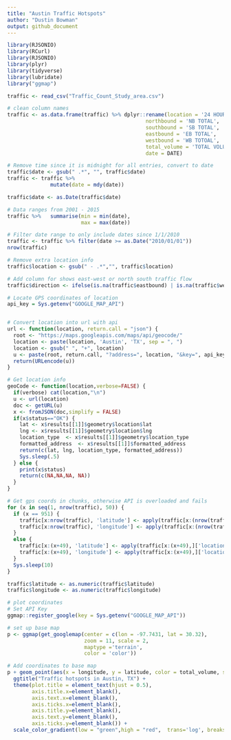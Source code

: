 ```yaml
---
title: "Austin Traffic Hotspots"
author: "Dustin Bowman"
output: github_document
---
```


```r
library(RJSONIO)
library(RCurl)
library(RJSONIO)
library(plyr)
library(tidyverse)
library(lubridate)
library("ggmap")  

traffic <- read_csv("Traffic_Count_Study_area.csv")

# clean column names
traffic <- as.data.frame(traffic) %>% dplyr::rename(location = '24 HOUR VOLUME COUNT LOCATIONS',
                                             northbound = 'NB TOTAL',
                                             southbound = 'SB TOTAL',
                                             eastbound = 'EB TOTAL',
                                             westbound = 'WB TOTOAL',
                                             total_volume = 'TOTAL VOLUME',
                                             date = DATE)

# Remove time since it is midnight for all entries, convert to date
traffic$date <- gsub(" .*", "", traffic$date)
traffic <- traffic %>% 
              mutate(date = mdy(date)) 

traffic$date <- as.Date(traffic$date)

# Data ranges from 2001 - 2015
traffic %>%   summarise(min = min(date),
                        max = max(date))

# Filter date range to only include dates since 1/1/2010
traffic <- traffic %>% filter(date >= as.Date("2010/01/01"))
nrow(traffic)

# Remove extra location info
traffic$location <- gsub(" - .*","", traffic$location)

# Add column for shows east-west or north south traffic flow
traffic$direction <- ifelse(is.na(traffic$eastbound) | is.na(traffic$westbound), 'north-south', 'east-west')

# Locate GPS coordinates of location
api_key = Sys.getenv("GOOGLE_MAP_API")


# Convert location into url with api
url <- function(location, return.call = "json") {
  root <- "https://maps.googleapis.com/maps/api/geocode/"
  location <- paste(location, 'Austin', 'TX', sep = ", ") 
  location <- gsub(" ", "+", location)
  u <- paste(root, return.call, "?address=", location, "&key=", api_key, sep = "")
  return(URLencode(u))
}

# Get location info 
geoCode <- function(location,verbose=FALSE) {
  if(verbose) cat(location,"\n")
  u <- url(location)
  doc <- getURL(u)
  x <- fromJSON(doc,simplify = FALSE)
  if(x$status=="OK") {
    lat <- x$results[[1]]$geometry$location$lat
    lng <- x$results[[1]]$geometry$location$lng
    location_type  <- x$results[[1]]$geometry$location_type
    formatted_address  <- x$results[[1]]$formatted_address
    return(c(lat, lng, location_type, formatted_address))
    Sys.sleep(.5)
  } else {
    print(x$status)
    return(c(NA,NA,NA, NA))
  }
}

# Get gps coords in chunks, otherwise API is overloaded and fails
for (x in seq(1, nrow(traffic), 50)) {
  if (x == 951) {
    traffic[x:nrow(traffic), 'latitude'] <- apply(traffic[x:(nrow(traffic)),]['location'], 1, geoCode)[1,]
    traffic[x:nrow(traffic), 'longitude'] <- apply(traffic[x:(nrow(traffic)),]['location'], 1, geoCode)[2,]
  } 
  else {
    traffic[x:(x+49), 'latitude'] <- apply(traffic[x:(x+49),]['location'], 1, geoCode)[1,]
    traffic[x:(x+49), 'longitude'] <- apply(traffic[x:(x+49),]['location'], 1, geoCode)[2,]
  }
  Sys.sleep(10)
}

traffic$latitude <- as.numeric(traffic$latitude)
traffic$longitude <- as.numeric(traffic$longitude)

# plot coordinates
# Set API Key
ggmap::register_google(key = Sys.getenv("GOOGLE_MAP_API"))

# set up base map
p <- ggmap(get_googlemap(center = c(lon = -97.7431, lat = 30.32),
                         zoom = 11, scale = 2,
                         maptype ='terrain',
                         color = 'color'))

# Add coordinates to base map
p + geom_point(aes(x = longitude, y = latitude, color = total_volume, shape = direction), data = traffic, size = 2, alpha = .6) +
  ggtitle("Traffic hotspots in Austin, TX") + 
  theme(plot.title = element_text(hjust = 0.5),
        axis.title.x=element_blank(), 
        axis.text.x=element_blank(),
        axis.ticks.x=element_blank(), 
        axis.title.y=element_blank(), 
        axis.text.y=element_blank(),
        axis.ticks.y=element_blank()) + 
  scale_color_gradient(low = "green",high = "red",  trans='log', breaks = c(150, 1000, 8000)) 
```

